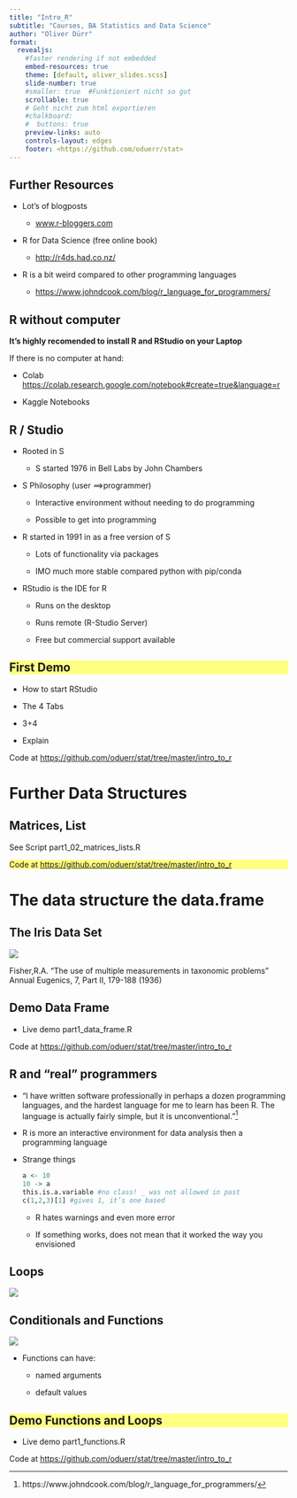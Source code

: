 ```yaml
---
title: "Intro_R"
subtitle: "Courses, BA Statistics and Data Science"
author: "Oliver Dürr"
format: 
  revealjs:
    #faster rendering if not embedded
    embed-resources: true 
    theme: [default, oliver_slides.scss]
    slide-number: true
    #smaller: true  #Funktioniert nicht so gut 
    scrollable: true
    # Geht nicht zum html exportieren 
    #chalkboard: 
    #  buttons: true
    preview-links: auto
    controls-layout: edges
    footer: <https://github.com/oduerr/stat>
---
```


## Further Resources

-   Lot's of blogposts

    -   [www.r-bloggers.com](www.r-bloggers.com)

-   R for Data Science (free online book)

    -   <http://r4ds.had.co.nz/>

-   R is a bit weird compared to other programming languages

    -   <https://www.johndcook.com/blog/r_language_for_programmers/>

## R without computer

**It's highly recomended to install R and RStudio on your Laptop**

If there is no computer at hand:

-   Colab [https://colab.research.google.com/notebook#create=true&language=r](https://colab.research.google.com/notebook#create=true&language=rhttps://colab.research.google.com/notebook#create=true&language=r)

-   Kaggle Notebooks

## R / Studio

-   Rooted in S

    -   S started 1976 in Bell Labs by John Chambers

-   S Philosophy (user ==\>programmer)

    -   Interactive environment without needing to do programming

    -   Possible to get into programming

-   R started in 1991 in as a free version of S

    -   Lots of functionality via packages

    -   IMO much more stable compared python with pip/conda

-   RStudio is the IDE for R

    -   Runs on the desktop

    -   Runs remote (R-Studio Server)

    -   Free but commercial support available

## First Demo  {style="background-color: rgb(255, 255, 128);"}

-   How to start RStudio

-   The 4 Tabs

-   3+4

-   Explain

::: footer
Code at [https://github.com/oduerr/stat/tree/master/intro_to_r](https://github.com/oduerr/stat/tree/master/intro_to_rhttps://github.com/oduerr/stat/tree/master/intro_to_r)
:::

# Further Data Structures

## Matrices, List

See Script part1_02_matrices_lists.R

::: {.footer style="background-color: rgb(255, 255, 128);"}
Code at [https://github.com/oduerr/stat/tree/master/intro_to_r](https://github.com/oduerr/stat/tree/master/intro_to_rhttps://github.com/oduerr/stat/tree/master/intro_to_r)
:::

# The data structure the data.frame

## The Iris Data Set

![](images/image-1483701382.png)

Fisher,R.A. "The use of multiple measurements in taxonomic problems" Annual Eugenics, 7, Part II, 179-188 (1936)

## Demo Data Frame {style="backgroundcolor yellow"}

-   Live demo part1_data_frame.R

::: footer
Code at [https://github.com/oduerr/stat/tree/master/intro_to_r](https://github.com/oduerr/stat/tree/master/intro_to_rhttps://github.com/oduerr/stat/tree/master/intro_to_r)
:::

## R and "real" programmers

-   "I have written software professionally in perhaps a dozen programming languages, and the hardest language for me to learn has been R. The language is actually fairly simple, but it is unconventional."[^1]

-   R is more an interactive environment for data analysis then a programming language

-   Strange things

    ```r
    a <- 10 
    10 -> a
    this.is.a.variable #no class! _ was not allowed in past
    c(1,2,3)[1] #gives 1, it’s one based
    ```

    -   R hates warnings and even more error

    -   If something works, does not mean that it worked the way you envisioned

[^1]: https://www.johndcook.com/blog/r_language_for_programmers/

## Loops

![](images/image-258162657.png)

## Conditionals and Functions

![](images/image-1022292561.png)

-   Functions can have:

    -   named arguments

    -   default values

## Demo Functions and Loops {style="background-color: rgb(255, 255, 128);"}

-   Live demo part1_functions.R

::: footer
Code at [https://github.com/oduerr/stat/tree/master/intro_to_r](https://github.com/oduerr/stat/tree/master/intro_to_rhttps://github.com/oduerr/stat/tree/master/intro_to_r)
:::
